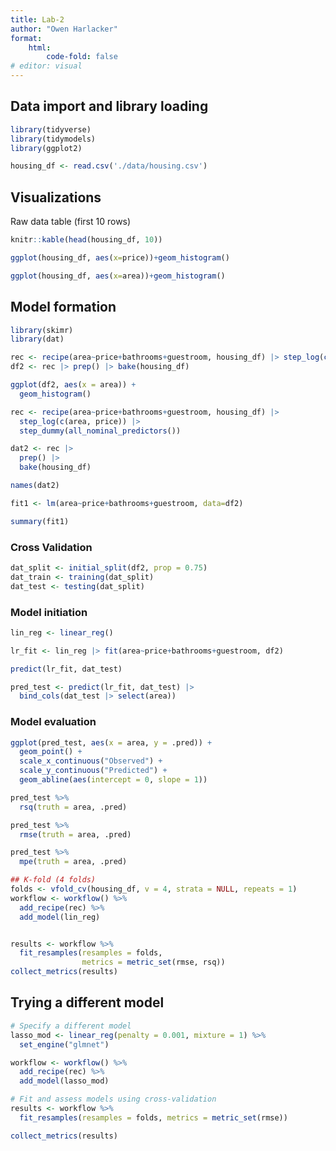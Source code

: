 ```yaml
---
title: Lab-2
author: "Owen Harlacker"
format: 
    html:
        code-fold: false
# editor: visual
---
```


## Data import and library loading

```r
library(tidyverse)
library(tidymodels)
library(ggplot2)

```

```r
housing_df <- read.csv('./data/housing.csv')
```

## Visualizations

Raw data table (first 10 rows)

```r
knitr::kable(head(housing_df, 10))
```

```r
ggplot(housing_df, aes(x=price))+geom_histogram()
```

```r

ggplot(housing_df, aes(x=area))+geom_histogram()
```

## Model formation

```r
library(skimr)
library(dat)
```

```r
rec <- recipe(area~price+bathrooms+guestroom, housing_df) |> step_log(c(area, price,bathrooms))
df2 <- rec |> prep() |> bake(housing_df)
```

```r
ggplot(df2, aes(x = area)) +
  geom_histogram()
```

```r
rec <- recipe(area~price+bathrooms+guestroom, housing_df) |>
  step_log(c(area, price)) |>
  step_dummy(all_nominal_predictors())
```

```r
dat2 <- rec |>
  prep() |>
  bake(housing_df)

names(dat2)
```

```r
fit1 <- lm(area~price+bathrooms+guestroom, data=df2)

```

```r
summary(fit1)
```

### Cross Validation

```r
dat_split <- initial_split(df2, prop = 0.75)
dat_train <- training(dat_split)
dat_test <- testing(dat_split)
```

### Model initiation

```r
lin_reg <- linear_reg()
```

```r
lr_fit <- lin_reg |> fit(area~price+bathrooms+guestroom, df2)
```

```r
predict(lr_fit, dat_test)
```

```r
pred_test <- predict(lr_fit, dat_test) |>
  bind_cols(dat_test |> select(area))
```

### Model evaluation

```r
ggplot(pred_test, aes(x = area, y = .pred)) +
  geom_point() +
  scale_x_continuous("Observed") +
  scale_y_continuous("Predicted") +
  geom_abline(aes(intercept = 0, slope = 1))
```

```r
pred_test %>% 
  rsq(truth = area, .pred)
```

```r
pred_test %>% 
  rmse(truth = area, .pred)
```

```r
pred_test %>% 
  mpe(truth = area, .pred)
```

```r
## K-fold (4 folds)
folds <- vfold_cv(housing_df, v = 4, strata = NULL, repeats = 1)
workflow <- workflow() %>%
  add_recipe(rec) %>%
  add_model(lin_reg)


results <- workflow %>%
  fit_resamples(resamples = folds, 
                metrics = metric_set(rmse, rsq))
collect_metrics(results)
```

## Trying a different model

```r
# Specify a different model
lasso_mod <- linear_reg(penalty = 0.001, mixture = 1) %>%
  set_engine("glmnet")
```

```r
workflow <- workflow() %>%
  add_recipe(rec) %>%
  add_model(lasso_mod)

# Fit and assess models using cross-validation
results <- workflow %>%
  fit_resamples(resamples = folds, metrics = metric_set(rmse))

collect_metrics(results)

```
